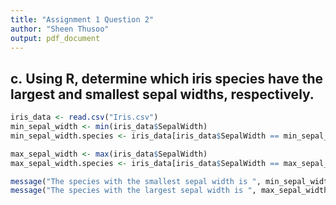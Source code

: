 ```yaml
---
title: "Assignment 1 Question 2"
author: "Sheen Thusoo"
output: pdf_document
---
```


## c. Using R, determine which iris species have the largest and smallest sepal widths, respectively.

```r
iris_data <- read.csv("Iris.csv")
min_sepal_width <- min(iris_data$SepalWidth)
min_sepal_width.species <- iris_data[iris_data$SepalWidth == min_sepal_width, "Species"]

max_sepal_width <- max(iris_data$SepalWidth)
max_sepal_width.species <- iris_data[iris_data$SepalWidth == max_sepal_width, "Species"]

message("The species with the smallest sepal width is ", min_sepal_width.species)
message("The species with the largest sepal width is ", max_sepal_width.species)
```